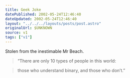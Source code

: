 ```yaml
---
title: Geek Joke
datePublished: 2002-05-24T12:46:40
dateUpdated: 2002-05-24T12:46:40
layout: "../../../layouts/posts/post.astro"
originalUrl: $UNKNOWN
source: v1
tags: ["v1"]
---
```


Stolen from the inestimable Mr Beach.

> &#8220;There are only 10 types of people in this world:

> those who understand binary, and those who don&#8217;t.&#8221;
